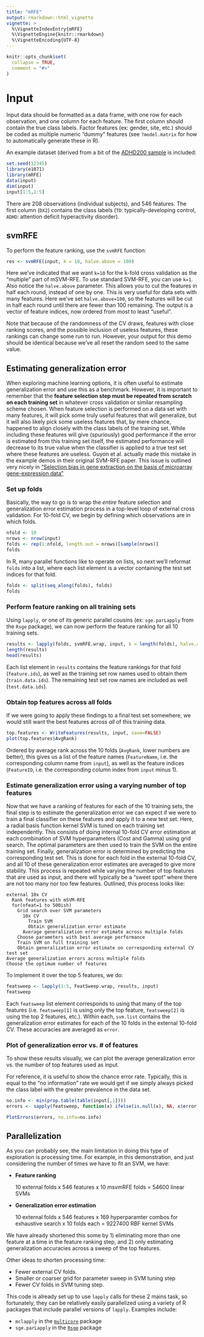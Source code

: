 ```yaml
---
title: "mRFE"
output: rmarkdown::html_vignette
vignette: >
  %\VignetteIndexEntry{mRFE}
  %\VignetteEngine{knitr::rmarkdown}
  %\VignetteEncoding{UTF-8}
---
```


```r
knitr::opts_chunk$set(
  collapse = TRUE,
  comment = "#>"
)
```

# Input

Input data should be formatted as a data frame, with one row for each observation, and one column for each feature.
The first column should contain the true class labels.
Factor features (ex: gender, site, etc.) should be coded as multiple numeric "dummy" features (see `?model.matrix` for how to automatically generate these in R).

An example dataset (derived from a bit of the [ADHD200 sample](http://fcon_1000.projects.nitrc.org/indi/adhd200/) is included:

```r
set.seed(12345)
library(e1071)
library(mRFE)
data(input)
dim(input)
input[1:5,1:5]
```

There are 208 observations (individual subjects), and 546 features.
The first column (`DX2`) contains the class labels (`TD`: typically-developing control, `ADHD`: attention deficit hyperactivity disorder).

## svmRFE

To perform the feature ranking, use the `svmRFE` function:

```r
res <- svmRFE(input, k = 10, halve.above = 100)
```

Here we've indicated that we want `k=10` for the k-fold cross validation as the "multiple" part of mSVM-RFE.
To use standard SVM-RFE, you can use `k=1`.
Also notice the `halve.above` parameter.
This allows you to cut the features in half each round, instead of one by one.
This is very useful for data sets with many features.
Here we've set `halve.above=100`, so the features will be cut in half each round until there are fewer than 100 remaining.
The output is a vector of feature indices, now ordered from most to least "useful".

Note that because of the randomness of the CV draws, features with close ranking scores, and the possible inclusion of useless features, these rankings can change some run to run.
However, your output for this demo should be identical because we've all reset the random seed to the same value.

## Estimating generalization error

When exploring machine learning options, it is often useful to estimate generalization error and use this as a benchmark.
However, it is important to remember that the **feature selection step must be repeated from scratch on each training set** in whatever cross validation or similar resampling scheme chosen.
When feature selection is performed on a data set with many features, it will pick some truly useful features that will generalize, but it will also likely pick some useless features that, by mere chance, happened to align closely with the class labels of the training set.
While including these features will give (spuriously) good performance if the error is estimated from this training set itself, the estimated performance will decrease to its true value when the classifier is applied to a true test set where these features are useless.
Guyon et al. actually made this mistake in the example demos in their original SVM-RFE paper.
This issue is outlined very nicely in ["Selection bias in gene extraction on the basis of microarray gene-expression data"](https://doi.org/10.1073/pnas.102102699)

### Set up folds

Basically, the way to go is to wrap the *entire* feature selection and generalization error estimation process in a top-level loop of external cross validation.
For 10-fold CV, we begin by defining which observations are in which folds.

```r
nfold <- 10
nrows <- nrow(input)
folds <- rep(1:nfold, length.out = nrows)[sample(nrows)]
folds
```

In R, many parallel functions like to operate on lists, so next we'll reformat `folds` into a list, where each list element is a vector containing the test set indices for that fold.

```r
folds <- split(seq_along(folds), folds)
folds
```

### Perform feature ranking on all training sets

Using `lapply`, or one of its generic parallel cousins (ex: `sge.parLapply` from the `Rsge` package), we can now perform the feature ranking for all 10 training sets.

```r
results <- lapply(folds, svmRFE.wrap, input, k = length(folds), halve.above = 100)
length(results)
head(results)
```

Each list element in `results` contains the feature rankings for that fold (`feature.ids`), as well as the training set row names used to obtain them (`train.data.ids`).
The remaining test set row names are included as well (`test.data.ids`).

### Obtain top features across all folds

If we were going to apply these findings to a final test set somewhere, we would still want the best features across *all* of this training data.

```r
top.features <- WriteFeatures(results, input, save=FALSE)
plot(top.features$AvgRank)
```

Ordered by average rank across the 10 folds (`AvgRank`, lower numbers are better), this gives us a list of the feature names (`FeatureName`, i.e. the corresponding column name from `input`), as well as the feature indices (`FeatureID`, i.e. the corresponding column index from `input` minus 1).

### Estimate generalization error using a varying number of top features

Now that we have a ranking of features for each of the 10 training sets, the final step is to estimate the generalization error we can expect if we were to train a final classifier on these features and apply it to a new test set.
Here, a radial basis function kernel SVM is tuned on each training set independently.
This consists of doing internal 10-fold CV error estimation at each combination of SVM hyperparameters (Cost and Gamma) using grid search.
The optimal parameters are then used to train the SVM on the entire training set.
Finally, generalization error is determined by predicting the corresponding test set.
This is done for each fold in the external 10-fold CV, and all 10 of these generalization error estimates are averaged to give more stability.
This process is repeated while varying the number of top features that are used as input, and there will typically be a "sweet spot" where there are not too many nor too few features.
Outlined, this process looks like:

    external 10x CV
      Rank features with mSVM-RFE
      for(nfeat=1 to 500ish)
        Grid search over SVM parameters
          10x CV
            Train SVM
            Obtain generalization error estimate
          Average generalization error estimate across multiple folds
        Choose parameters with best average performance
        Train SVM on full training set
        Obtain generalization error estimate on corresponding external CV test set
    Average generalization errors across multiple folds
    Choose the optimum number of features

To implement it over the top 5 features, we do:

```r
featsweep <- lapply(1:5, FeatSweep.wrap, results, input)
featsweep
```

Each `featsweep` list element corresponds to using that many of the top features (i.e. `featsweep[1]` is using only the top feature, `featsweep[2]` is using the top 2 features, etc.).
Within each, `svm.list` contains the generalization error estimates for each of the 10 folds in the external 10-fold CV.
These accuracies are averaged as `error`.

### Plot of generalization error vs. \# of features

To show these results visually, we can plot the average generalization error vs. the number of top features used as input.

For reference, it is useful to show the chance error rate.
Typically, this is equal to the "no information" rate we would get if we simply always picked the class label with the greater prevalence in the data set.

```r
no.info <- min(prop.table(table(input[,1])))
errors <- sapply(featsweep, function(x) ifelse(is.null(x), NA, x$error))

PlotErrors(errors, no.info=no.info)
```

## Parallelization

As you can probably see, the main limitation in doing this type of exploration is processing time.
For example, in this demonstration, and just considering the number of times we have to fit an SVM, we have:

-   **Feature ranking**

    10 external folds x 546 features x 10 msvmRFE folds = 54600 linear SVMs

-   **Generalization error estimation**

    10 external folds x 546 features x 169 hyperparamter combos for exhaustive search x 10 folds each = 9227400 RBF kernel SVMs

We have already shortened this some by 1) eliminating more than one feature at a time in the feature ranking step, and 2) only estimating generalization accuracies across a sweep of the top features.

Other ideas to shorten processing time:

-   Fewer external CV folds.
-   Smaller or coarser grid for parameter sweep in SVM tuning step
-   Fewer CV folds in SVM tuning step.

This code is already set up to use `lapply` calls for these 2 mains task, so fortunately, they can be relatively easily parallelized using a variety of R packages that include parallel versions of `lapply`.
Examples include:

-   `mclapply` in the [`multicore`](http://cran.r-project.org/web/packages/multicore/index.html) package
-   `sge.parLapply` in the [`Rsge`](http://cran.r-project.org/web/packages/Rsge/index.html) package
